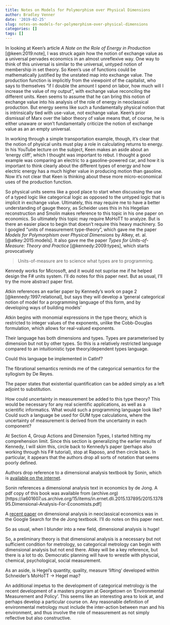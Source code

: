 ```yaml
---
title: Notes on Models for Polymorphism over Physical Dimensions
author: Bradley Venner
date: '2019-02-25'
slug: notes-on-models-for-polymorphism-over-physical-dimensions
categories: []
tags: []
---
```


In looking at Keen's article *A Note on the Role of Energy in Production* [@keen:2019:note], I was struck again how the notion of exchange value as a universal pervades economics in an almost unreflexive way.  One way to think of this universal is similar to the universal, untyped notion of membership in set theory.  So Keen's use of functions could be mathematically justified by the unstated map into exchange value.  The production function is implicitly from the viewpoint of the capitalist, who says to themselves "if I double the amount I spend on labor, how much will I increase the value of my output", with exchange value reconciling the different units.  Keen seems to assume that he can bring this notion of exchange value into his analysis of the role of energy in neoclassical production.  But energy seems like such a fundamentally physical notion that is intrinsically tied with use-value, not exchange value.  Keen's prior dismissal of Marx over the labor theory of value means that, of course, he is either unaware or won't fundamentally criticize the notion of exchange value as an an empty universal.

In working through a simple transportation example, though, it's clear that the notion of physical units must play a role in calculating returns to energy.  In his YouTube lecture on the subject, Keen makes an aside about an 'energy cliff', which I thought was important to rebut.  I thought a good example was comparing an electric to a gasoline-powered car, and how it is important to think clearly about the different types of energy and how electric energy has a much higher value in producing motion than gasoline.  Now it's not clear that Keen is thinking about these more micro-economical uses of the production function.

So physical units seems like a good place to start when discussing the use of a typed logic like categorical logic as opposed to the untyped logic that is implicit in exchange value.  Ultimately, this may require me to have a better understanding of gauge theory, as Scheider uses this in his Hegelian reconstruction and Smolin makes reference to this topic in his one paper on economics.  So ultimately this topic may require MoHoTT to analyze.  But is there an easier place to begin that doesn't require this heavy machinery.  So I googled "units of measurement type-theory", which gave me the paper *Models for Polymorphism over Physical Dimensions* by Atkey, et. al. [@atkey:2015:models].  It also gave me the paper *Types for Units-of-Measure: Theory and Practice* [@kennedy:2009:types], which starts provocatively

>Units-of-measure are to science what types are to programming.

Kennedy works for Microsoft, and it would not suprise me if he helped design the F# units system.  I'll do notes for this paper next.  But as usual, I'll try the more abstract paper first.

Atkin references an earlier paper by Kennedy's work on page 2 [@kennedy:1997:relational], but says they will develop a 'general categorical notion of model for a programming language of this form, and by developing ways of building models'

Atkin begins with monomial expressions in the type theory, which is restricted to integer values of the exponents, unlike the Cobb-Douglas formulation, which allows for real-valued exponents.

Their language has both dimensions and types.  Types are parameterised by dimension but not by other types.  So this is a relatively restricted language compared to an intuitionistic type theory/dependent types language.

Could this language be implemented in CatInf? 

The fibrational semantics reminds me of the categorical semantics for the syllogism by De Reyes.

The paper states that existential quantification can be added simply as a left adjoint to substitution.

How could uncertainty in measurement be added to this type theory?  This would be necessary for any real scientific applications, as well as a scientific informatics.  What would such a programming language look like?  Could such a language be used for GUM type calculations, where the uncertainty of measurement is derived from the uncertainty in each component?

At Section 4, Group Actions and Dimension Types, I started hitting my comprehension limit.  Since this section is generalizing the earlier results of Kennedy, I will skim this, circle back to Kennedy's paper (perhaps also working through his F# tutorial), stop at Raposo, and then circle back.  In particular, it appears that the authors drop all sorts of notation that seems poorly defined.

Authors drop reference to a dimensional analysis textbook by Sonin, which is [available on the internet](http://web.mit.edu/2.25/www/pdf/DA_unified.pdf).  

Sonin references a dimensional analysis text in economics by de Jong.  A pdf copy of this book was available from (archive.org)[https://ia601607.us.archive.org/15/items/in.ernet.dli.2015.137895/2015.137895.Dimensional-Analysis-For-Economists.pdf]

A [recent paper](https://arxiv.org/ftp/arxiv/papers/1802/1802.10528.pdf) on dimensional analysis in neoclassical economics was in the Google Search for the de Jong textbook.  I'll do notes on this paper next.

So as usual, when I blunder into a new field, dimensional analysis is huge!  

So, a preliminary theory is that dimensional analysis is a necessary but not sufficient condition for metrology, so categorical metrology can begin with dimensional analysis but not end there.  Atkey will be a key reference, but there is a lot to do.  Democratic planning will have to wrestle with physcial, chemical, psychological, social measurement.  

As an aside, is Hegel's quantity, quality, measure 'lifting' developed within Schneider's MoHoTT -> Hegel map?

An additional impetus to the development of categorical metrology is the recent development of a masters program at Georgetown on 'Environmental Measurement and Policy'.  This seems like an interesting area to look at, and perhaps develop a particular course on.  Any reasonable definition of environmental metrology must include the inter-action between man and his environment, and thus involve the role of measurement as not simply reflective but also constructive.    